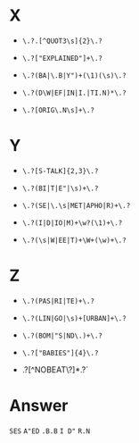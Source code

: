 # X
  
  * `\.?.[^QUOT3\s]{2}\.?`
  
  * `\.?["EXPLAINED"]+\.?`
  
  * `\.?(BA|\.B|Y")+(\1)(\s)\.?`
  
  * `\.?(D\W|EF|IN|I.|TI.N)*\.?`
  
  * `\.?[ORIG\.N\s]+\.?`
  
# Y

  * `\.?[S-TALK]{2,3}\.?`
  
  * `\.?(BI|T|E"|\s)+\.?`
  
  * `\.?(SE|\.\s|MET|APHO|R)+\.?`
  
  * `\.?(I|D|IO|M)+\w?(\1)+\.?`
  
  * `\.?(\s|W|EE|T)+\W+(\w)+\.?`
  
# Z

  * `\.?(PAS|RI|TE)+\.?`
  
  * `\.?(LIN|GO|\s)+[URBAN]+\.?`
  
  * `\.?(BOM|"S|ND\.)+\.?`
  
  * `\.?["BABIES"]{4}\.?`
  
  * \.?[^NOBEAT\?]*\.?`
  
# Answer

`SES`
`A"ED`
`.B.B `
`I D"`
`R.N`
